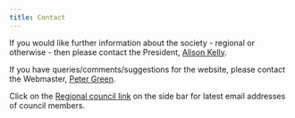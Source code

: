 ```yaml
---
title: Contact
---
```


If you would like further information about the society - regional or otherwise - then please contact the President, [Alison Kelly](mailto:president@biometricsocirty.org.au?subject=Contact from IBS-AR website).

If you have queries/comments/suggestions for the website, please contact the Webmaster, [Peter Green](mailto:webmaster@biometricsociety.org.au?subject=Contact from IBS-AR website).

Click on the [Regional council link](/council.html) on the side bar for latest email addresses of council members.
